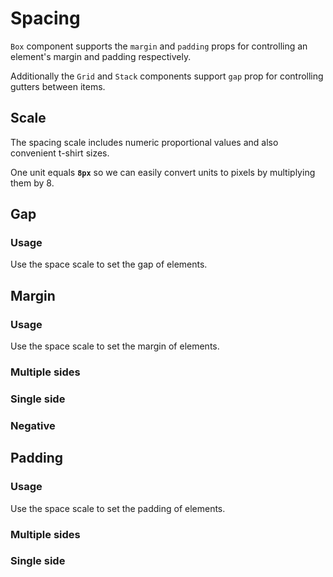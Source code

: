 
# Spacing

`Box` component supports the `margin` and `padding` props for controlling an element's margin and padding respectively.

Additionally the `Grid` and `Stack` components support `gap` prop for controlling gutters between items.

## Scale

The spacing scale includes numeric proportional values and also convenient t-shirt sizes.

One unit equals **`8px`** so we can easily convert units to pixels by multiplying them by 8.

<Scale values={tokens.space} />

## Gap

### Usage

Use the space scale to set the gap of elements.

<ax-demo name="spacing/gap/usage" />

## Margin

### Usage

Use the space scale to set the margin of elements.

<ax-demo name="spacing/margin/usage" />

### Multiple sides

<ax-demo name="spacing/margin/multiple-usage" />

### Single side

<ax-demo name="spacing/margin/single-usage" />

### Negative

<ax-demo name="spacing/margin/negative-usage" />

## Padding

### Usage

Use the space scale to set the padding of elements.

<ax-demo name="spacing/padding/usage" />

### Multiple sides

<ax-demo name="spacing/padding/multiple-usage" />

### Single side

<ax-demo name="spacing/padding/single-usage" />
